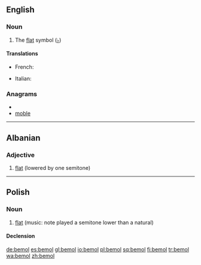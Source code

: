 {{also|bémol}}
==English==

===Noun===
{{en-noun}}

# {{music}} The [[flat]] symbol ([[♭]])

====Translations====
{{trans-top|bemol}}
* French: {{t+|fr|bémol|m}}
{{trans-mid}}
* Italian: {{t-|it|bemolle|m}}
{{trans-bottom}}

===Anagrams===
* {{alphagram|belmo}}
* [[moble#English|moble]]


----

==Albanian==

===Adjective===
{{infl|sq|adjective}}

# [[flat]] (lowered by one semitone)

{{tbot entry|Albanian|flat|2009|October|sq}}

----

==Polish==
{{wikipedia|lang=pl}}

===Noun===
{{infl|pl|noun|g=m}}

# [[flat]] (music: note played a semitone lower than a natural)

====Declension====
{{pl-decl-noun
|bemol|bemole
|bemola|bemoli
|bemolowi|bemolom
|bemol|bemole
|bemolem|bemolami
|bemolu|bemolach
|bemolu|bemole
}}

[[de:bemol]]
[[es:bemol]]
[[gl:bemol]]
[[io:bemol]]
[[pl:bemol]]
[[sq:bemol]]
[[fi:bemol]]
[[tr:bemol]]
[[wa:bemol]]
[[zh:bemol]]